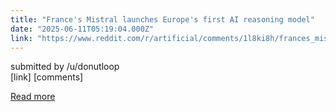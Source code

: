 ```yaml
---
title: "France's Mistral launches Europe's first AI reasoning model"
date: "2025-06-11T05:19:04.000Z"
link: "https://www.reddit.com/r/artificial/comments/1l8ki8h/frances_mistral_launches_europes_first_ai/"
---
```


submitted by    /u/donutloop  
 [link]   [comments]

[Read more](https://www.reddit.com/r/artificial/comments/1l8ki8h/frances_mistral_launches_europes_first_ai/)
